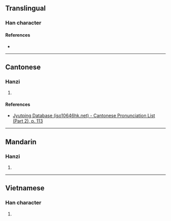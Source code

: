 {{character info}}
==Translingual==

===Han character===
{{Han char|rn=64|rad=手|as=05|sn=8|four=|canj=QOM|ids=⿰扌丘}}

====References====
* {{Han ref|kx=0427.161|dkj=11982|hdz=31854.010|uh=62DE|ud=25310}}

----

==Cantonese==

===Hanzi===
{{yue-hanzi|jyut=[[dai2]]|y=dai2}}

# {{rfdef|yue|sort=手05}}

====References====
* [http://www.iso10646hk.net/jp/document/download.jsp Jyutping Database (iso10646hk.net) - Cantonese Pronunciation List (Part 2), p. 113]

----

==Mandarin==

===Hanzi===
{{cmn-hanzi|pin=[[dǐ]] ([[di3]])|wg=ti<sup>3</sup>}}

# {{rfdef|cmn|sort=手05}}

----

==Vietnamese==

===Han character===
{{vi-hantu|[[khêu]], [[khua]]|rs=手05}}

# {{rfdef|vi|sort=手05}}